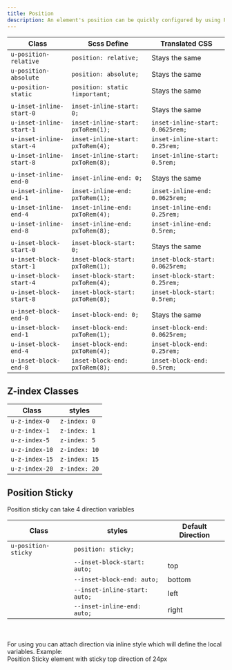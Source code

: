 ```yaml
---
title: Position
description: An element's position can be quickly configured by using Position classes.
---
```


| Class                   | Scss Define                      | Translated CSS                |
| ----------------------- | -------------------------------- | ----------------------------- |
| `u-position-relative`   | `position: relative;`            | Stays the same                |
| `u-position-absolute`   | `position: absolute;`            | Stays the same                |
| `u-position-static`     | `position: static !important;`   | Stays the same                |
|                         |                                  |                               |
| `u-inset-inline-start-0`| `inset-inline-start: 0;`         | Stays the same                |
| `u-inset-inline-start-1`| `inset-inline-start: pxToRem(1);`| `inset-inline-start: 0.0625rem;`|
| `u-inset-inline-start-4`| `inset-inline-start: pxToRem(4);`| `inset-inline-start: 0.25rem;`|
| `u-inset-inline-start-8`| `inset-inline-start: pxToRem(8);`| `inset-inline-start: 0.5rem;` |
|                         |                                  |                               |
| `u-inset-inline-end-0`  | `inset-inline-end: 0;`           | Stays the same                |
| `u-inset-inline-end-1`  | `inset-inline-end: pxToRem(1);`  | `inset-inline-end: 0.0625rem;`|
| `u-inset-inline-end-4`  | `inset-inline-end: pxToRem(4);`  | `inset-inline-end: 0.25rem;`  |
| `u-inset-inline-end-8`  | `inset-inline-end: pxToRem(8);`  | `inset-inline-end: 0.5rem;`   |
|                         |                                  |                               |
| `u-inset-block-start-0` | `inset-block-start: 0;`          | Stays the same                |
| `u-inset-block-start-1` | `inset-block-start: pxToRem(1);` | `inset-block-start: 0.0625rem;`|
| `u-inset-block-start-4` | `inset-block-start: pxToRem(4);` | `inset-block-start: 0.25rem;` |
| `u-inset-block-start-8` | `inset-block-start: pxToRem(8);` | `inset-block-start: 0.5rem;`  |
|                         |                                  |                               |
| `u-inset-block-end-0`   | `inset-block-end: 0;`            | Stays the same                |
| `u-inset-block-end-1`   | `inset-block-end: pxToRem(1);`   | `inset-block-end: 0.0625rem;` |
| `u-inset-block-end-4`   | `inset-block-end: pxToRem(4);`   | `inset-block-end: 0.25rem;`   |
| `u-inset-block-end-8`   | `inset-block-end: pxToRem(8);`   | `inset-block-end: 0.5rem;`    |

## Z-index Classes

| Class               | styles                        |
| ------------------- | ----------------------------- |
| `u-z-index-0`       | `z-index: 0`                  |
| `u-z-index-1`       | `z-index: 1`                  |
| `u-z-index-5`       | `z-index: 5`                  |
| `u-z-index-10`      | `z-index: 10`                 |
| `u-z-index-15`      | `z-index: 15`                 |
| `u-z-index-20`      | `z-index: 20`                 |

## Position Sticky

Position sticky can take 4 direction variables

| Class               | styles                        | Default Direction |
| ------------------- | ----------------------------- | ----------------- |
| `u-position-sticky` | `position: sticky;`           |                   |
|                     | `--inset-block-start: auto;`  | top               |
|                     | `--inset-block-end: auto;`    | bottom            |
|                     | `--inset-inline-start: auto;` | left              |
|                     | `--inset-inline-end: auto;`   | right             |

<br />
<br />
For using you can attach direction via inline style which will define the local
variables. Example:

<CodePreview>
  <section class="u-position-sticky" style="--inset-block-start:3rem;">
    Position Sticky element with sticky top direction of 24px
  </section>
</CodePreview>
